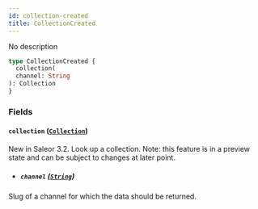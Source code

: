 ```yaml
---
id: collection-created
title: CollectionCreated
---
```



No description

```graphql
type CollectionCreated {
  collection(
  channel: String
): Collection
}
```


### Fields

#### `collection` ([`Collection`](../../../developer/api-reference/objects/collection))

New in Saleor 3.2. Look up a collection. Note: this feature is in a preview state and can be subject to changes at later point.
- ##### `channel` ([`String`](../../../developer/api-reference/scalars/string))

Slug of a channel for which the data should be returned.




